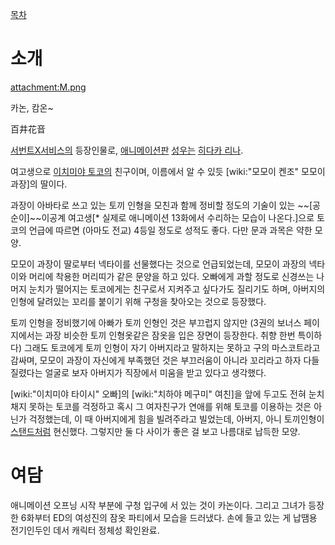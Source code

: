 [[목차]]

= 소개 =
attachment:M.png

카논, 캄온~

百井花音

[[서번트X서비스]]의 등장인물로, [[애니메이션]]판 [[성우]]는 [[히다카 리나]].

여고생으로 [[이치미야 토코]]의 친구이며, 이름에서 알 수 있듯 [wiki:"모모이 켄조" 모모이 과장]의 딸이다.

과장이 아바타로 쓰고 있는 토끼 인형을 모친과 함께 정비할 정도의 기술이 있는 ~~[공순이]~~이공계 여고생[* 실제로 애니메이션 13화에서 수리하는 모습이 나온다.]으로 토코의 언급에 따르면 (아마도 전교) 4등일 정도로 성적도 좋다. 다만 문과 과목은 약한 모양.
 
모모이 과장이 딸로부터 넥타이를 선물했다는 것으로 언급되었는데, 모모이 과장의 넥타이와 머리에 착용한 머리띠가 같은 문양을 하고 있다. 오빠에게 과할 정도로 신경쓰는 나머지 눈치가 떨어지는 토코에게는 친구로서 지켜주고 싶다가도 질리기도 하며, 아버지의 인형에 달려있는 꼬리를 붙이기 위해 구청을 찾아오는 것으로 등장했다.

토끼 인형을 정비했기에 아빠가 토끼 인형인 것은 부끄럽지 않지만 (3권의 보너스 페이지에서는 과장 비슷한 토끼 인형옷같은 잠옷을 입은 장면이 등장한다. 취향 한번 특이하다) 그래도 토코에게 토끼 인형이 자기 아버지라고 말하지는 못하고 구의 마스코트라고 감싸며, 모모이 과장이 자신에게 부족했던 것은 부끄러움이 아니라 꼬리라고 하자 다들 질렸다는 얼굴로 보자 아버지가 직장에서 미움을 받고 있다고 생각했다.

[wiki:"이치미야 타이시" 오빠]의 [wiki:"치하야 메구미" 여친]을 앞에 두고도 전혀 눈치채지 못하는 토코를 걱정하고 혹시 그 여자친구가 연애를 위해 토코를 이용하는 것은 아닌가 걱정했는데, 이 때 아버지에게 힘을 빌려주라고 빌었는데, 아버지, 아니 토끼인형이 [[스탠드]]처럼 현신했다. 그렇지만 둘 다 사이가 좋은 걸 보고 나름대로 납득한 모양.

= 여담 =
애니메이션 오프닝 시작 부분에 구청 입구에 서 있는 것이 카논이다. 그리고 그녀가 등장한 6화부터 ED의 여성진의 잠옷 파티에서 모습을 드러냈다. 손에 들고 있는 게 납땜용 전기인두인 데서 캐릭터 정체성 확인완료.

